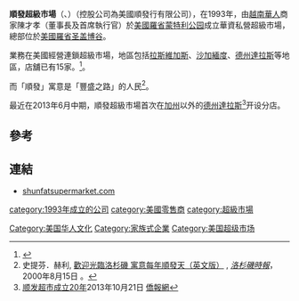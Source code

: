 '''順發超級市場'''（'''{{lang-en|Shun Fat Supermarket}}'''、'''{{lang-vi|Siêu Thị Thuận Phát}}'''）（控股公司為美國順發行有限公司），在1993年，由[[越南華人|越南華人]]商家陳才孝（董事長及首席執行官）於[[美國|美國]][[羅省|羅省]][[蒙特利公园|蒙特利公园]]成立華資私營超級市場，總部位於[[美國|美國]][[羅省|羅省]][[圣盖博谷|圣盖博谷]]。

業務在美國經營連鎖超級市場，地區包括[[拉斯維加斯|拉斯維加斯]]、[[沙加緬度_(加利福尼亞州)|沙加緬度]]、[[德克薩斯州|德州]][[達拉斯|達拉斯]]等地區，店舖已有15家。<ref>{{Cite web |url=http://www.shunfatsupermarket.com/about/ |title=順發超級市場簡介 |access-date=2013-10-23 |archive-date=2021-02-11 |archive-url=https://web.archive.org/web/20210211222808/http://www.shunfatsupermarket.com/about/ |dead-url=no }}</ref>。

而「順發」寓意是「豐盛之路」的人民<ref>史提芬．赫利, [http://articles.latimes.com/2000/aug/15/local/me-4571 歡迎光臨洛杉磯 寓意每年順發天（英文版）] {{Wayback|url=http://articles.latimes.com/2000/aug/15/local/me-4571 |date=20141226113026 }}, ''[[洛杉磯時報|洛杉磯時報]]''，2000年8月15日 。</ref>。

最近在2013年6月中期，順發超級市場首次在[[加州|加州]]以外的[[德克薩斯州|德州]][[達拉斯|達拉斯]]<ref>[http://la.uschinapress.com/node/12513 顺发超市成立20年]{{dead link|date=2018年5月 |bot=InternetArchiveBot |fix-attempted=yes }}2013年10月21日 [[僑報網|僑報網]]</ref>开设分店。

==參考==
{{reflist}}

==連結==
*[http://www.shunfatsupermarket.com shunfatsupermarket.com] {{Wayback|url=http://www.shunfatsupermarket.com/ |date=20210209030931 }}

[[category:1993年成立的公司|category:1993年成立的公司]]
[[Category:美国华人文化|Category:美国华人文化]]
[[category:美國零售商|category:美國零售商]]
[[category:超級市場|category:超級市場]]
[[Category:家族式企業|Category:家族式企業]]
[[Category:美国超级市场|Category:美国超级市场]]
